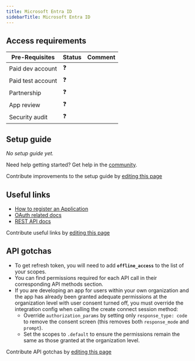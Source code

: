 ```yaml
---
title: Microsoft Entra ID
sidebarTitle: Microsoft Entra ID
---
```



<Overview />
<PreBuiltTooling />
<PreBuiltUseCases />

## Access requirements
| Pre-Requisites | Status | Comment|
| - | - | - |
| Paid dev account | ❓ |  |
| Paid test account | ❓ |  |
| Partnership | ❓ | |
| App review | ❓ |  |
| Security audit | ❓ | |


## Setup guide

_No setup guide yet._

<Tip>Need help getting started? Get help in the [community](https://nango.dev/slack).</Tip>

<Note>Contribute improvements to the setup guide by [editing this page](https://github.com/nangohq/nango/tree/master/docs-v2/integrations/all/microsoft-entra-id.mdx)</Note>


## Useful links

-   [How to register an Application](https://learn.microsoft.com/en-us/onedrive/developer/rest-api/getting-started/graph-oauth?view=odsp-graph-online#register-your-app)
-   [OAuth related docs](https://learn.microsoft.com/en-us/onedrive/developer/rest-api/getting-started/authentication?view=odsp-graph-online)
-   [REST API docs](https://learn.microsoft.com/en-us/graph/api/resources/identity-network-access-overview?view=graph-rest-1.0)

<Note>Contribute useful links by [editing this page](https://github.com/nangohq/nango/tree/master/docs-v2/integrations/all/microsoft-entra-id.mdx)</Note>

## API gotchas

-   To get refresh token, you will need to add **`offline_access`** to the list of your scopes.
-   You can find permissions required for each API call in their corresponding API methods section.
-   If you are developing an app for users within your own organization and the app has already been granted adequate permissions at the organization level with user consent turned off, you must override the integration config when calling the create connect session method:
    - Override `authorization_params` by setting only `response_type: code` to remove the consent screen (this removes both `response_mode` and `prompt`).
    - Set the scopes to `.default` to ensure the permissions remain the same as those granted at the organization level.

<Note>Contribute API gotchas by [editing this page](https://github.com/nangohq/nango/tree/master/docs-v2/integrations/all/microsoft-entra-id.mdx)</Note>

